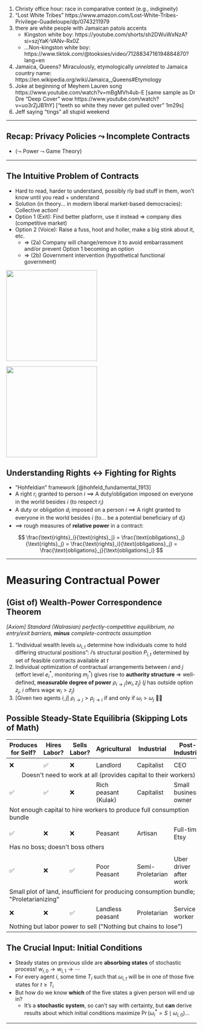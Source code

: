 1. Christy office hour: race in comparative context (e.g., indigineity)
2. \leadsto "Lost White Tribes" https://www.amazon.com/Lost-White-Tribes-Privilege-Guadeloupe/dp/0743211979
3. \leadsto there are white people with Jamaican patois accents
    * Kingston white boy: https://youtube.com/shorts/sh2DWuWxNzA?si=szjYaK-VANv-Rx0Z
    * ...Non-kingston white boy: https://www.tiktok.com/@tooksies/video/7128834716194884870?lang=en
4. Jamaica, Queens? Miraculously, etymologically *unrelated* to Jamaica country name: https://en.wikipedia.org/wiki/Jamaica,_Queens#Etymology
5. \leadsto Joke at beginning of Meyhem Lauren song https://www.youtube.com/watch?v=mBgMVh4ub-E [same sample as Dr Dre "Deep Cover" wow https://www.youtube.com/watch?v=uo3rZjJB1hY] ["teeth so white they never get pulled over" 1m29s]
6. \leadsto Jeff saying "tings" all stupid weekend

---

## Recap: Privacy Policies $\leadsto$ Incomplete Contracts

* ($\leadsto$ Power $\leadsto$ Game Theory)

---

## The Intuitive Problem of Contracts {.smaller .crunch-ul .crunch-title .crunch-quarto-figure .crunch-images}

::: {layout="[60,40]"}
::: {#intuitive-problem-left}

* Hard to read, harder to understand, possibly rly bad stuff in them, won't know until you read + understand
* Solution (in theory... in modern liberal market-based democracies): Collective action!
* Option 1 (Exit): Find better platform, use it instead $\Rightarrow$ company dies (competitive market)
* Option 2 (Voice): Raise a fuss, hoot and holler, make a big stink about it, etc.
  * $\Rightarrow$ (2a) Company will change/remove it to avoid embarrassment and/or prevent Option 1 becoming an option
  * $\Rightarrow$ (2b) Government intervention (hypothetical functional government)

:::
::: {#intuitive-problem-right}

![](images/exit-voice-page.jpeg){fig-align="center" width="240"}

![](images/corbyn_down.jpeg){fig-align="center" width="240"}

:::
:::

## Understanding Rights $\leftrightarrow$ Fighting for Rights {.title-08 .crunch-ul}

* "Hohfeldian" framework [@hohfeld_fundamental_1913]
* A right $r_i$ granted to person $i$ $\implies$ A duty/obligation imposed on everyone in the world besides $i$ (to respect $r_i$)
* A duty or obligation $d_i$ imposed on a person $i$ $\implies$ A right granted to everyone in the world besides $i$ (to... be a potential beneficiary of $d_i$)
* $\implies$ rough measures of **relative power** in a contract:

$$
\frac{\text{rights}_i}{\text{rights}_j} = \frac{\text{obligations}_j}{\text{rights}_j} = \frac{\text{rights}_i}{\text{obligations}_j} = \frac{\text{obligations}_j}{\text{obligations}_i}
$$

---


# Measuring Contractual Power {data-stack-name="Measuring Contractual Power"}

## (Gist of) Wealth-Power Correspondence Theorem {.crunch-title .crunch-ul .title-08 .inline-09 .smallish}

*[Axiom] Standard (Walrasian) perfectly-competitive equilibrium, no entry/exit barriers, **minus** complete-contracts assumption*

1. "Individual wealth levels $\omega_{i,t}$ determine how individuals come to hold differing structural positions": $i$'s structural position $P_{i,t}$ determined by set of feasible contracts available at $t$
2. Individual optimization of contractual arrangements between $i$ and $j$ (effort level $e_i^*$, monitoring $m_j^*$) gives rise to **authority structure** $\Rightarrow$ well-defined, **measurable degree of power** $\rho_{i \rightarrow j}(w_i, z_j)$ ($j$ has outside option $z_j$, $i$ offers wage $w_i > z_j$)
3. [Given two agents $i, j$] $\rho_{i \rightarrow j} > \rho_{j \rightarrow i}$ if and only if $\omega_i > \omega_j$ 👀🧐

## Possible Steady-State Equilibria (Skipping Lots of Math) {.crunch-title .smaller .title-09}

```{=html}
<table class='small-table'>
<thead>
<tr>
  <!-- <th><span data-qmd="Equilibrium<br>$s_i^* = (x_i,y_i,z_i)$"></span></th> -->
  <th>Produces for Self?</th>
  <th>Hires Labor?</th>
  <th>Sells Labor?</th>
  <th>Agricultural</th>
  <th>Industrial</th>
  <th>Post-Industrial</th>
  <th><span data-qmd="Wealth $\omega_i^*$"></span></th>
</tr>
</thead>
<tbody>
<tr class='td-section-head'>
  <td colspan="7" align="center"><span data-qmd="**Bourgeoisie** (Bosses)"></span></td>
</tr>
<tr class='td-no-bottom'>
  <!-- <td><span data-qmd="$(0,+,0)$"></span></td> -->
  <td>❌</td>
  <td>✅</td>
  <td>❌</td>
  <td>Landlord</td>
  <td>Capitalist</td>
  <td>CEO</td>
  <td><span data-qmd="$\omega_i^* \geq \frac{b}{\pi}$"></span></td>
</tr>
<tr>
  <td colspan="7" align="center">Doesn't need to work at all (provides capital to their workers)</td>
</tr>
<tr class='td-no-bottom'>
  <!-- <td><span data-qmd="$(+,+,0)$"></span></td> -->
  <td>✅</td>
  <td>✅</td>
  <td>❌</td>
  <td>Rich peasant (Kulak)</td>
  <td>Capitalist</td>
  <td>Small business owner</td>
  <td><span data-qmd="$\frac{ba}{1-a} < \omega_i^* < \frac{b}{\pi}$"></span></td>
</tr>
<tr>
  <td colspan="7">Not enough capital to hire workers to produce full consumption bundle</td>
</tr>
<tr class='td-section-head'>
  <td colspan="7" align="center"><span data-qmd="**Petit Bourgeoisie** (Independent / 'Yeoman' Workers)"></span></td>
</tr>
<tr class='td-no-bottom'>
  <!-- <td><span data-qmd="$(+,0,0)$"></span></td> -->
  <td>✅</td>
  <td>❌</td>
  <td>❌</td>
  <td>Peasant</td>
  <td>Artisan</td>
  <td>Full-time Etsy</td>
  <td><span data-qmd="$\omega_i^* = \frac{ba}{1-a}$"></span></td>
</tr>
<tr>
  <td colspan="7">Has no boss; doesn't boss others</td>
</tr>
<tr class='td-section-head'>
  <td colspan="7" align="center"><span data-qmd="**Proletariat** (Working Class)"></span></td>
</tr>
<tr class='td-no-bottom'>
  <!-- <td><span data-qmd="$(+,0,+)$"></span></td> -->
  <td>✅</td>
  <td>❌</td>
  <td>✅</td>
  <td>Poor Peasant</td>
  <td>Semi-Proletarian</td>
  <td>Uber driver after work</td>
  <td><span data-qmd="$0 < \omega_i^* < \frac{ba}{1-a}$"></span></td>
</tr>
<tr>
  <td colspan="7">Small plot of land, insufficient for producing consumption bundle; "Proletarianizing"</td>
</tr>
<tr class='td-no-bottom'>
  <!-- <td><span data-qmd="$(0,0,+)$"></span></td> -->
  <td>❌</td>
  <td>❌</td>
  <td>✅</td>
  <td>Landless peasant</td>
  <td>Proletarian</td>
  <td>Service worker</td>
  <td><span data-qmd="$\omega_i^* = 0$"></span></td>
</tr>
<tr>
  <td colspan="7">Nothing but labor power to sell ("Nothing but chains to lose")</td>
</tr>
</tbody>
</table>
```

## The Crucial Input: Initial Conditions

* Steady states on previous slide are **absorbing states** of stochastic process! $w_{i,0} \rightarrow w_{i,1} \rightarrow \cdots$
* For every agent $i$, some time $T_i$ such that $\omega_{i,t}$ will be in one of those five states for $t \geq T_i$
* But how do we know **which** of the five states a given person will end up in?
  * It's a **stochastic system**, so can't say with certainty, but **can** derive results about which initial conditions maximize $\Pr(\omega_i^* = S \mid \omega_{i,0})$...

---
